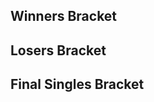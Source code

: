 {{DISPLAYTITLE:Smashers' Reunion: Melee Grande - Singles Bracket}}{{BracketMatchSMWDisambig |oldtags=Rocky|newtags=Rocky (Swedish player)}}{{SetGame|melee}}
{{tabs static
|name1=Overview
|link1=Smashers' Reunion: Melee Grande
|name2=Singles Pools
|link2=Smashers' Reunion: Melee Grande/Singles Pools
|name3=Singles Bracket
|link3=Smashers' Reunion: Melee Grande/Singles Bracket
|name4=Doubles Bracket
|link4=Smashers' Reunion: Melee Grande/Doubles Bracket
|This=3
}}

==Winners Bracket==
{{Template:32DEWBracketA
|tourneylink=Smashers' Reunion: Melee Grande
|tourneyname=Smashers' Reunion: Melee Grande
|column-width=150

|r1m1p1=Armada |r1m1p1flag=se |r1m1p1score={{win}} |r1m1win=1
|r1m1p2=Salevits |r1m1p2flag=fi |r1m1p2score=

|r1m2p1=Baxon |r1m2p1flag=fr |r1m2p1score=2 |r1m2win=1
|r1m2p2=ZetTroxX |r1m2p2flag=de |r1m2p2score=0
|r1m2p1char1=falco |r1m2p2char1=falco |r1m2p1stock1=1 |r1m2p2stock1=0 |r1m2win1=1 |r1m2stage1=Dream Land
|r1m2p1char2=falco |r1m2p2char2=falco |r1m2p1stock2=2 |r1m2p2stock2=0 |r1m2win2=1 |r1m2stage2=Dream Land
|r1m2details={{BracketMatchDetails|preview=|lrthread=|interview=|recap=|comment=|live=|vod=https://youtu.be/Kqqli6RKh7c}}

|r1m3p1=Overtriforce |r1m3p1flag=es |r1m3p1score={{win}} |r1m3win=1
|r1m3p2=Vilness |r1m3p2flag=fi |r1m3p2score=
|r1m4p1=porc |r1m4p1flag=fr |r1m4p1score={{win}} |r1m4win=1
|r1m4p2=Nedech |r1m4p2flag=se |r1m4p2score=
|r1m5p1=Zgetto |r1m5p1flag=nl |r1m5p1score={{win}} |r1m5win=1
|r1m5p2=Thomas |r1m5p2flag=no |r1m5p2score=
|r1m6p1=Rocky |r1m6p1flag=se |r1m6p1score= |r1m6win=2
|r1m6p2=Ek |r1m6p2flag=se |r1m6p2score={{win}}
|r1m7p1=Dev |r1m7p1flag=se |r1m7p1score= |r1m7win=2
|r1m7p2=NamiNami |r1m7p2flag=fi |r1m7p2score={{win}}
|r1m8p1=DJ Black |r1m8p1flag=no |r1m8p1score= |r1m8win=2
|r1m8p2=Leffen |r1m8p2flag=se |r1m8p2score={{win}}

|r1m9p1=Ice |r1m9p1flag=de |r1m9p1score={{win}} |r1m9win=1
|r1m9p2=Kriz |r1m9p2flag=no |r1m9p2score=
|r1m10p1=ROFLCOPTER |r1m10p1flag=se |r1m10p1score= |r1m10win=2
|r1m10p2=Jon_ass |r1m10p2flag=de |r1m10p2score={{win}}
|r1m11p1=Calle W |r1m11p1flag=se |r1m11p1score={{win}} |r1m11win=1
|r1m11p2=Eagle |r1m11p2flag=dk |r1m11p2score=
|r1m12p1=Tonberry |r1m12p1flag=no |r1m12p1score= |r1m12win=2
|r1m12p2=Aldwyn |r1m12p2flag=it |r1m12p2score={{win}}
|r1m13p1=Adam |r1m13p1flag=nl |r1m13p1score={{win}} |r1m13win=1
|r1m13p2=Doraki |r1m13p2flag=fr |r1m13p2score=
|r1m14p1=Deathgazer |r1m14p1flag=gb |r1m14p1score= |r1m14win=2
|r1m14p2=Fuzzyness |r1m14p2flag=gb |r1m14p2score={{win}}
|r1m15p1=Däumling |r1m15p1flag=de |r1m15p1score= |r1m15win=2
|r1m15p2=Paju |r1m15p2flag=fi |r1m15p2score={{win}}
|r1m16p1=Flikkflakk |r1m16p1flag=no |r1m16p1score= |r1m16win=2
|r1m16p2=Dr. PeePee |r1m16p2flag=us |r1m16p2score={{win}}

|r2m1p1=Armada |r2m1p1flag=se |r2m1p1score=3 |r2m1win=1
|r2m1p2=Baxon |r2m1p2flag=fr |r2m1p2score=0
|r2m1p1char1=peach |r2m1p2char1=falco |r2m1p1stock1=3 |r2m1p2stock1=0 |r2m1win1=1 |r2m1stage1=Battlefield
|r2m1p1char2=peach |r2m1p2char2=fox |r2m1p1stock2=3 |r2m1p2stock2=0 |r2m1win2=1 |r2m1stage2=Pokémon Stadium
|r2m1p1char3=peach |r2m1p2char3=falco |r2m1p1stock3=3 |r2m1p2stock3=0 |r2m1win3=1 |r2m1stage3=Final Destination
|r2m1details={{BracketMatchDetails|preview=|lrthread=|interview=|recap=|comment=|live=|vod=https://youtu.be/Ts2yafFO0Q4}}

|r2m2p1=Overtriforce |r2m2p1flag=es |r2m2p1score={{win}} |r2m2win=1
|r2m2p2=porc |r2m2p2flag=fr |r2m2p2score=

|r2m3p1=Zgetto |r2m3p1flag=nl |r2m3p1score=3 |r2m3win=1
|r2m3p2=Ek |r2m3p2flag=se |r2m3p2score=0
|r2m3p1char1=fox |r2m3p2char1=sheik |r2m3p1stock1=3 |r2m3p2stock1=0 |r2m3win1=1 |r2m3stage1=Pokémon Stadium
|r2m3p1char2=fox |r2m3p2char2=marth |r2m3p1stock2=1 |r2m3p2stock2=0 |r2m3win2=1 |r2m3stage2=Yoshi's Story
|r2m3p1char3=fox |r2m3p2char3=sheik |r2m3p1stock3=2 |r2m3p2stock3=0 |r2m3win3=1 |r2m3stage3=Yoshi's Story
|r2m3details={{BracketMatchDetails|preview=|lrthread=|interview=|recap=|comment=|live=|vod=https://youtu.be/DpbfDM-rmXs}}

|r2m4p1=NamiNami |r2m4p1flag=fi |r2m4p1score= |r2m4win=2
|r2m4p2=Leffen |r2m4p2flag=se |r2m4p2score={{win}}
|r2m5p1=Ice |r2m5p1flag=de |r2m5p1score={{win}} |r2m5win=1
|r2m5p2=Jon_ass |r2m5p2flag=de |r2m5p2score=
|r2m6p1=Calle W |r2m6p1flag=se |r2m6p1score= |r2m6win=2
|r2m6p2=Aldwyn |r2m6p2flag=it |r2m6p2score={{win}}

|r2m7p1=Adam |r2m7p1flag=nl |r2m7p1score=3 |r2m7win=1
|r2m7p2=Fuzzyness |r2m7p2flag=gb |r2m7p2score=1
|r2m7p1char1=falco |r2m7p2char1=fox |r2m7p1stock1=0 |r2m7p2stock1=1 |r2m7win1=2 |r2m7stage1=Battlefield
|r2m7p1char2=falco |r2m7p2char2=fox |r2m7p1stock2=2 |r2m7p2stock2=0 |r2m7win2=1 |r2m7stage2=Dream Land
|r2m7p1char3=falco |r2m7p2char3=fox |r2m7p1stock3=2 |r2m7p2stock3=0 |r2m7win3=1 |r2m7stage3=Pokémon Stadium
|r2m7p1char4=falco |r2m7p2char4=fox |r2m7p1stock4=2 |r2m7p2stock4=0 |r2m7win4=1 |r2m7stage4=Battlefield
|r2m7details={{BracketMatchDetails|preview=|lrthread=|interview=|recap=|comment=|live=|vod=https://youtu.be/ALpjV5xj2Pw}}

|r2m8p1=Paju |r2m8p1flag=fi |r2m8p1score= |r2m8win=2
|r2m8p2=Dr. PeePee |r2m8p2flag=us |r2m8p2score={{win}}

|r3m1p1=Armada |r3m1p1flag=se |r3m1p1score=3 |r3m1win=1
|r3m1p2=Overtriforce |r3m1p2flag=es |r3m1p2score=0
|r3m1p1char1=peach |r3m1p2char1=sheik |r3m1p1stock1=3 |r3m1p2stock1=0 |r3m1win1=1 |r3m1stage1=Final Destination
|r3m1p1char2=peach |r3m1p2char2=sheik |r3m1p1stock2=2 |r3m1p2stock2=0 |r3m1win2=1 |r3m1stage2=Final Destination
|r3m1p1char3=peach |r3m1p2char3=sheik |r3m1p1stock3=2 |r3m1p2stock3=0 |r3m1win3=1 |r3m1stage3=Final Destination
|r3m1details={{BracketMatchDetails|preview=|lrthread=|interview=|recap=|comment=|live=|vod=https://youtu.be/J9D9bF-Y3bI}}

|r3m2p1=Zgetto |r3m2p1flag=nl |r3m2p1score=2 |r3m2win=2
|r3m2p2=Leffen |r3m2p2flag=se |r3m2p2score=3
|r3m2p1char1=fox |r3m2p2char1=fox |r3m2p1stock1=0 |r3m2p2stock1=1 |r3m2win1=2 |r3m2stage1=Dream Land
|r3m2p1char2=fox |r3m2p2char2=fox |r3m2p1stock2=2 |r3m2p2stock2=0 |r3m2win2=1 |r3m2stage2=Yoshi's Story
|r3m2p1char3=fox |r3m2p2char3=fox |r3m2p1stock3=0 |r3m2p2stock3=1 |r3m2win3=2 |r3m2stage3=Pokémon Stadium
|r3m2p1char4=fox |r3m2p2char4=fox |r3m2p1stock4=1 |r3m2p2stock4=0 |r3m2win4=1 |r3m2stage4=Battlefield
|r3m2p1char5=fox |r3m2p2char5=fox |r3m2p1stock5=0 |r3m2p2stock5=1 |r3m2win5=2 |r3m2stage5=Dream Land
|r3m2details={{BracketMatchDetails|preview=|lrthread=|interview=|recap=|comment=|live=|vod=https://youtu.be/RRwEwMZrmko}}

|r3m3p1=Ice |r3m3p1flag=de |r3m3p1score={{win}} |r3m3win=1
|r3m3p2=Aldwyn |r3m3p2flag=it |r3m3p2score=
|r3m4p1=Adam |r3m4p1flag=nl |r3m4p1score= |r3m4win=2
|r3m4p2=Dr. PeePee |r3m4p2flag=us |r3m4p2score={{win}}

|r4m1p1=Armada |r4m1p1flag=se |r4m1p1score=3 |r4m1win=1
|r4m1p2=Leffen |r4m1p2flag=se |r4m1p2score=1
|r4m1p1char1=peach |r4m1p2char1=fox |r4m1p1stock1=1 |r4m1p2stock1=0 |r4m1win1=1 |r4m1stage1=Battlefield
|r4m1p1char2=peach |r4m1p2char2=fox |r4m1p1stock2=0 |r4m1p2stock2=1 |r4m1win2=2 |r4m1stage2=Pokémon Stadium
|r4m1p1char3=peach |r4m1p2char3=fox |r4m1p1stock3=2 |r4m1p2stock3=0 |r4m1win3=1 |r4m1stage3=Dream Land
|r4m1p1char4=peach |r4m1p2char4=fox |r4m1p1stock4=4 |r4m1p2stock4=0 |r4m1win4=1 |r4m1stage4=Yoshi's Story
|r4m1details={{BracketMatchDetails|preview=|lrthread=|interview=|recap=|comment=|live=|vod=https://youtu.be/B7sNT60HeMM}}

|r4m2p1=Ice |r4m2p1flag=de |r4m2p1score=0 |r4m2win=2
|r4m2p2=Dr. PeePee |r4m2p2flag=us |r4m2p2score=3
|r4m2p1char1=marth |r4m2p2char1=falco |r4m2p1stock1=0 |r4m2p2stock1=2 |r4m2win1=2 |r4m2stage1=Battlefield
|r4m2p1char2=marth |r4m2p2char2=falco |r4m2p1stock2=0 |r4m2p2stock2=1 |r4m2win2=2 |r4m2stage2=Battlefield
|r4m2p1char3=marth |r4m2p2char3=falco |r4m2p1stock3=0 |r4m2p2stock3=2 |r4m2win3=2 |r4m2stage3=Fountain of Dreams
|r4m2details={{BracketMatchDetails|preview=|lrthread=|interview=|recap=|comment=|live=|vod=https://youtu.be/W0CDqPDyJio}}
}}

==Losers Bracket==
{{32DELBracketSmwA
|tourneylink=Smashers' Reunion: Melee Grande
|tourneyname=Smashers' Reunion: Melee Grande
|l1placement=25-32
|l2placement=17-24
|l3placement=13-16
|l4placement=9-12
|l5placement=7-8
|l6placement=5-6
|column-width=150

|l1m1p1=Salevits |l1m1p1flag=fi |l1m1p1score= |l1m1win=2
|l1m1p2=ZetTroxX |l1m1p2flag=de |l1m1p2score={{win}}
|l1m2p1=Vilness |l1m2p1flag=fi |l1m2p1score= |l1m2win=2
|l1m2p2=Nedech |l1m2p2flag=se |l1m2p2score={{win}}
|l1m3p1=Thomas |l1m3p1flag=no |l1m3p1score= |l1m3win=2
|l1m3p2=Rocky |l1m3p2flag=se |l1m3p2score={{win}}
|l1m4p1=Dev |l1m4p1flag=se |l1m4p1score={{win}} |l1m4win=1
|l1m4p2=DJ Black |l1m4p2flag=no |l1m4p2score=
|l1m5p1=Kriz |l1m5p1flag=no |l1m5p1score={{win}} |l1m5win=1
|l1m5p2=ROFLCOPTER |l1m5p2flag=se |l1m5p2score=
|l1m6p1=Eagle |l1m6p1flag=dk |l1m6p1score= |l1m6win=2
|l1m6p2=Tonberry |l1m6p2flag=no |l1m6p2score={{win}}
|l1m7p1=Doraki |l1m7p1flag=fr |l1m7p1score={{win}} |l1m7win=1
|l1m7p2=Deathgazer |l1m7p2flag=gb |l1m7p2score=
|l1m8p1=Däumling |l1m8p1flag=de |l1m8p1score={{win}} |l1m8win=1
|l1m8p2=Flikkflakk |l1m8p2flag=no |l1m8p2score=

|l2m1p1=Ek |l2m1p1flag=se |l2m1p1score={{win}} |l2m1win=1
|l2m1p2=ZetTroxX |l2m1p2flag=de |l2m1p2score=

|l2m2p1=NamiNami |l2m2p1flag=fi |l2m2p1score=2 |l2m2win=1
|l2m2p2=Nedech |l2m2p2flag=se |l2m2p2score=0
|l2m2p1char1=falco |l2m2p2char1=dk |l2m2p1stock1=2 |l2m2p2stock1=0 |l2m2win1=1 |l2m2stage1=Yoshi's Story
|l2m2p1char2=falco |l2m2p2char2=dk |l2m2p1stock2=1 |l2m2p2stock2=0 |l2m2win2=1 |l2m2stage2=Fountain of Dreams
|l2m2details={{BracketMatchDetails|preview=|lrthread=|interview=|recap=|comment=|live=|vod=https://youtu.be/mESzYA5HXk8}}

|l2m3p1=Baxon |l2m3p1flag=fr |l2m3p1score={{win}} |l2m3win=1
|l2m3p2=Rocky |l2m3p2flag=se |l2m3p2score=
|l2m4p1=porc |l2m4p1flag=fr |l2m4p1score= |l2m4win=2
|l2m4p2=Dev |l2m4p2flag=se |l2m4p2score={{win}}
|l2m5p1=Fuzzyness |l2m5p1flag=gb |l2m5p1score={{win}} |l2m5win=1
|l2m5p2=Kriz |l2m5p2flag=no |l2m5p2score=
|l2m6p1=Paju |l2m6p1flag=fi |l2m6p1score={{win}} |l2m6win=1
|l2m6p2=Tonberry |l2m6p2flag=no |l2m6p2score=
|l2m7p1=Jon_ass |l2m7p1flag=de |l2m7p1score= |l2m7win=2
|l2m7p2=Doraki |l2m7p2flag=fr |l2m7p2score={{win}}
|l2m8p1=Calle W |l2m8p1flag=se |l2m8p1score={{win}} |l2m8win=1
|l2m8p2=Däumling |l2m8p2flag=de |l2m8p2score=

|l3m1p1=Ek |l3m1p1flag=se |l3m1p1score=2 |l3m1win=2
|l3m1p2=NamiNami |l3m1p2flag=fi |l3m1p2score=3
|l3m1p1char1=sheik |l3m1p2char1=falco |l3m1p1stock1=0 |l3m1p2stock1=2 |l3m1win1=2 |l3m1stage1=Pokémon Stadium
|l3m1p1char2=marth |l3m1p2char2=falco |l3m1p1stock2=1 |l3m1p2stock2=0 |l3m1win2=1 |l3m1stage2=Yoshi's Story
|l3m1p1char3=fox |l3m1p2char3=falco |l3m1p1stock3=1 |l3m1p2stock3=0 |l3m1win3=1 |l3m1stage3=Rainbow Cruise
|l3m1p1char4=sheik |l3m1p2char4=falco |l3m1p1stock4=0 |l3m1p2stock4=1 |l3m1win4=2 |l3m1stage4=Dream Land
|l3m1p1char5=marth |l3m1p2char5=falco |l3m1p1stock5=0 |l3m1p2stock5=2 |l3m1win5=2 |l3m1stage5=Yoshi's Story
|l3m1details={{BracketMatchDetails|preview=|lrthread=|interview=|recap=|comment=|live=|vod=https://youtu.be/SE85Wc7qJ7A?t=514}}

|l3m2p1=Baxon |l3m2p1flag=fr |l3m2p1score={{win}} |l3m2win=1
|l3m2p2=Dev |l3m2p2flag=se |l3m2p2score=

|l3m3p1=Fuzzyness |l3m3p1flag=gb |l3m3p1score=2 |l3m3win=1
|l3m3p2=Paju |l3m3p2flag=fi |l3m3p2score=0
|l3m3p1char1=cf |l3m3p2char1=peach |l3m3p1stock1=3 |l3m3p2stock1=0 |l3m3win1=1 |l3m3stage1=Yoshi's Story
|l3m3p1char2=cf |l3m3p2char2=peach |l3m3p1stock2=1 |l3m3p2stock2=0 |l3m3win2=1 |l3m3stage2=Fountain of Dreams
|l3m3details={{BracketMatchDetails|preview=|lrthread=|interview=|recap=|comment=It is unknown if this set was played as a Bo3.|live=|vod=https://youtu.be/SE85Wc7qJ7A}}

|l3m4p1=Doraki |l3m4p1flag=fr |l3m4p1score= |l3m4win=2
|l3m4p2=Calle W |l3m4p2flag=se |l3m4p2score={{win}}

|l4m1p1=Aldwyn |l4m1p1flag=it |l4m1p1score={{win}} |l4m1win=1
|l4m1p2=NamiNami |l4m1p2flag=fi |l4m1p2score=

|l4m2p1=Adam |l4m2p1flag=nl |l4m2p1score=3 |l4m2win=1
|l4m2p2=Baxon |l4m2p2flag=fr |l4m2p2score=0
|l4m2p1char1=sheik |l4m2p2char1=falco |l4m2p1stock1=1 |l4m2p2stock1=0 |l4m2win1=1 |l4m2stage1=Dream Land
|l4m2p1char2=sheik |l4m2p2char2=falco |l4m2p1stock2=1 |l4m2p2stock2=0 |l4m2win2=1 |l4m2stage2=Yoshi's Story
|l4m2p1char3=sheik |l4m2p2char3=falco |l4m2p1stock3=1 |l4m2p2stock3=0 |l4m2win3=1 |l4m2stage3=Yoshi's Story
|l4m2details={{BracketMatchDetails|preview=|lrthread=|interview=|recap=|comment=|live=|vod=https://youtu.be/dHkYDOR2tng}}

|l4m3p1=Overtriforce |l4m3p1flag=es |l4m3p1score={{win}} |l4m3win=1
|l4m3p2=Fuzzyness |l4m3p2flag=gb |l4m3p2score=

|l4m4p1=Zgetto |l4m4p1flag=nl |l4m4p1score=3 |l4m4win=1
|l4m4p2=Calle W |l4m4p2flag=se |l4m4p2score=1
|l4m4p1char1=fox |l4m4p2char1=falco |l4m4p1stock1=2 |l4m4p2stock1=0 |l4m4win1=1 |l4m4stage1=Dream Land
|l4m4p1char2=fox |l4m4p2char2=falco |l4m4p1stock2=0 |l4m4p2stock2=2 |l4m4win2=2 |l4m4stage2=Kongo Jungle 64
|l4m4p1char3=fox |l4m4p2char3=falco |l4m4p1stock3=1 |l4m4p2stock3=0 |l4m4win3=1 |l4m4stage3=Yoshi's Story
|l4m4p1char4=fox |l4m4p2char4=falco |l4m4p1stock4=1 |l4m4p2stock4=0 |l4m4win4=1 |l4m4stage4=Final Destination
|l4m4details={{BracketMatchDetails|preview=|lrthread=|interview=|recap=|comment=|live=|vod=https://youtu.be/SE85Wc7qJ7A?t=1712}}

|l5m1p1=Aldwyn |l5m1p1flag=it |l5m1p1score=1 |l5m1win=2
|l5m1p2=Adam |l5m1p2flag=nl |l5m1p2score=3
|l5m1p1char1=falco |l5m1p2char1=sheik |l5m1p1stock1=2 |l5m1p2stock1=0 |l5m1win1=1 |l5m1stage1=Pokémon Stadium
|l5m1p1char2=falco |l5m1p2char2=sheik |l5m1p1stock2=0 |l5m1p2stock2=1 |l5m1win2=2 |l5m1stage2=Yoshi's Story
|l5m1p1char3=falco |l5m1p2char3=sheik |l5m1p1stock3=0 |l5m1p2stock3=2 |l5m1win3=2 |l5m1stage3=Battlefield
|l5m1p1char4=falco |l5m1p2char4=sheik |l5m1p1stock4=0 |l5m1p2stock4=1 |l5m1win4=2 |l5m1stage4=Battlefield
|l5m1details={{BracketMatchDetails|preview=|lrthread=|interview=|recap=|comment=|live=|vod=https://youtu.be/qhiBfrhZITE}}

|l5m2p1=Overtriforce |l5m2p1flag=es |l5m2p1score=2 |l5m2win=2
|l5m2p2=Zgetto |l5m2p2flag=nl |l5m2p2score=3
|l5m2p1char1=sheik |l5m2p2char1=fox |l5m2p1stock1=3 |l5m2p2stock1=0 |l5m2win1=1 |l5m2stage1=Yoshi's Story
|l5m2p1char2=sheik |l5m2p2char2=fox |l5m2p1stock2=0 |l5m2p2stock2=1 |l5m2win2=2 |l5m2stage2=Final Destination
|l5m2p1char3=sheik |l5m2p2char3=fox |l5m2p1stock3=1 |l5m2p2stock3=0 |l5m2win3=1 |l5m2stage3=Dream Land
|l5m2p1char4=sheik |l5m2p2char4=fox |l5m2p1stock4=0 |l5m2p2stock4=1 |l5m2win4=2 |l5m2stage4=Battlefield
|l5m2p1char5=sheik |l5m2p2char5=fox |l5m2p1stock5=0 |l5m2p2stock5=1 |l5m2win5=2 |l5m2stage5=Battlefield
|l5m2details={{BracketMatchDetails|preview=|lrthread=|interview=|recap=|comment=|live=|vod=https://youtu.be/4M9Dr0kasEM}}

|l6m1p1=Leffen |l6m1p1flag=se |l6m1p1score=3 |l6m1win=1
|l6m1p2=Adam |l6m1p2flag=nl |l6m1p2score=1
|l6m1p1char1=fox |l6m1p2char1=sheik |l6m1p1stock1=2 |l6m1p2stock1=0 |l6m1win1=1 |l6m1stage1=Pokémon Stadium
|l6m1p1char2=fox |l6m1p2char2=falco |l6m1p1stock2=2 |l6m1p2stock2=0 |l6m1win2=1 |l6m1stage2=Dream Land
|l6m1p1char3=fox |l6m1p2char3=sheik |l6m1p1stock3=0 |l6m1p2stock3=1 |l6m1win3=2 |l6m1stage3=Dream Land
|l6m1p1char4=fox |l6m1p2char4=sheik |l6m1p1stock4=2 |l6m1p2stock4=0 |l6m1win4=1 |l6m1stage4=Pokémon Stadium
|l6m1details={{BracketMatchDetails|preview=|lrthread=|interview=|recap=|comment=|live=|vod=https://youtu.be/Y-SDNSlgymk}}

|l6m2p1=Ice |l6m2p1flag=de |l6m2p1score=3 |l6m2win=1
|l6m2p2=Zgetto |l6m2p2flag=nl |l6m2p2score=2
|l6m2p1char1=marth |l6m2p2char1=fox |l6m2p1stock1=0 |l6m2p2stock1=1 |l6m2win1=2 |l6m2stage1=Yoshi's Story
|l6m2p1char2=marth |l6m2p2char2=fox |l6m2p1stock2=0 |l6m2p2stock2=2 |l6m2win2=2 |l6m2stage2=Yoshi's Story
|l6m2p1char3=marth |l6m2p2char3=fox |l6m2p1stock3=1 |l6m2p2stock3=0 |l6m2win3=1 |l6m2stage3=Yoshi's Story
|l6m2p1char4=marth |l6m2p2char4=fox |l6m2p1stock4=1 |l6m2p2stock4=0 |l6m2win4=1 |l6m2stage4=Pokémon Stadium
|l6m2p1char5=marth |l6m2p2char5=marth |l6m2p1stock5=3 |l6m2p2stock5=0 |l6m2win5=1 |l6m2stage5=Pokémon Stadium
|l6m2details={{BracketMatchDetails|preview=|lrthread=|interview=|recap=|comment=|live=|vod=https://youtu.be/3dqeyzpNBEo}}
}}
<onlyinclude>
==Final Singles Bracket==
{{DEFinalSmwBracket
|tourneylink=Smashers' Reunion: Melee Grande
|tourneyname=Smashers' Reunion: Melee Grande
|l1placement=4
|r2placement=3
|r3loserplacement=2
|r3winnerplacement=1
|column-width=180
|column-width-finals=360
|export_score=true

<!-- FROM WINNERS -->
|r1m1p1=Armada |r1m1p1flag=se |r1m1p1score=4
|r1m1p2=Dr. PeePee |r1m1p2flag=us |r1m1p2score=0
|r1m1win=1
|r1m1p1char1=peach |r1m1p2char1=falco |r1m1p1stock1=1 |r1m1p2stock1=0 |r1m1win1=1 |r1m1stage1=Yoshi's Story
|r1m1p1char2=peach |r1m1p2char2=falco |r1m1p1stock2=1 |r1m1p2stock2=0 |r1m1win2=1 |r1m1stage2=Pokémon Stadium
|r1m1p1char3=peach |r1m1p2char3=falco |r1m1p1stock3=3 |r1m1p2stock3=0 |r1m1win3=1 |r1m1stage3=Pokémon Stadium
|r1m1p1char4=peach |r1m1p2char4=falco |r1m1p1stock4=2 |r1m1p2stock4=0 |r1m1win4=1 |r1m1stage4=Pokémon Stadium
|r1m1details={{BracketMatchDetails|preview=|lrthread=|interview=|recap=|comment=|live=|vod=https://youtu.be/SK4rQ5nLg3k}}

<!-- FROM LOSERS -->
|l1m1p1=Leffen |l1m1p1flag=se |l1m1p1score=3
|l1m1p2=Ice |l1m1p2flag=de |l1m1p2score=1
|l1m1win=1
|l1m1p1char1=falco |l1m1p2char1=marth |l1m1p1stock1=1 |l1m1p2stock1=0 |l1m1win1=1 |l1m1stage1=Pokémon Stadium
|l1m1p1char2=falco |l1m1p2char2=marth |l1m1p1stock2=1 |l1m1p2stock2=0 |l1m1win2=1 |l1m1stage2=Pokémon Stadium
|l1m1p1char3=falco |l1m1p2char3=marth |l1m1p1stock3=0 |l1m1p2stock3=2 |l1m1win3=2 |l1m1stage3=Battlefield
|l1m1p1char4=falco |l1m1p2char4=marth |l1m1p1stock4=2 |l1m1p2stock4=0 |l1m1win4=1 |l1m1stage4=Dream Land
|l1m1details={{BracketMatchDetails|preview=|lrthread=|interview=|recap=|comment=|live=|vod=https://youtu.be/_zEZ4r53CkU}}

<!-- LOSERS FINALS -->
|r2m1p1=Dr. PeePee |r2m1p1flag=us |r2m1p1score=4
|r2m1p2=Leffen |r2m1p2flag=se |r2m1p2score=0
|r2m1win=1
|r2m1p1char1=falco |r2m1p2char1=falco |r2m1p1stock1=1 |r2m1p2stock1=0 |r2m1win1=1 |r2m1stage1=Yoshi's Story
|r2m1p1char2=falco |r2m1p2char2=falco |r2m1p1stock2=1 |r2m1p2stock2=0 |r2m1win2=1 |r2m1stage2=Battlefield
|r2m1p1char3=falco |r2m1p2char3=falco |r2m1p1stock3=1 |r2m1p2stock3=0 |r2m1win3=1 |r2m1stage3=Yoshi's Story
|r2m1p1char4=falco |r2m1p2char4=falco |r2m1p1stock4=1 |r2m1p2stock4=0 |r2m1win4=1 |r2m1stage4=Yoshi's Story
|r2m1details={{BracketMatchDetails|preview=|lrthread=|interview=|recap=|comment=|live=|vod=https://youtu.be/hL0gGuyp9HU}}

<!-- GRAND FINALS -->
|r3m1p1=Armada |r3m1p1flag=se |r3m1p1score=3 |r3m2p1score=4
|r3m1p2=Dr. PeePee |r3m1p2flag=us |r3m1p2score=4 |r3m2p2score=2
|r3m1win=1
|r3m1p1char1=peach |r3m1p1stock1=0 |r3m1p2char1=falco |r3m1p2stock1=3 |r3m1win1=2 |r3m1stage1=Yoshi's Story
|r3m1p1char2=peach |r3m1p1stock2=0 |r3m1p2char2=falco |r3m1p2stock2=2 |r3m1win2=2 |r3m1stage2=Dream Land
|r3m1p1char3=peach |r3m1p1stock3=3 |r3m1p2char3=falco |r3m1p2stock3=0 |r3m1win3=1 |r3m1stage3=Yoshi's Story
|r3m1p1char4=peach |r3m1p1stock4=0 |r3m1p2char4=falco |r3m1p2stock4=1 |r3m1win4=2 |r3m1stage4=Pokémon Stadium
|r3m1p1char5=peach |r3m1p1stock5=3 |r3m1p2char5=falco |r3m1p2stock5=0 |r3m1win5=1 |r3m1stage5=Battlefield
|r3m1p1char6=peach |r3m1p1stock6=1 |r3m1p2char6=falco |r3m1p2stock6=0 |r3m1win6=1 |r3m1stage6=Yoshi's Story
|r3m1p1char7=peach |r3m1p1stock7=0 |r3m1p2char7=falco |r3m1p2stock7=2 |r3m1win7=2 |r3m1stage7=Yoshi's Story

|r3m2p1char1=peach |r3m2p1stock1=2 |r3m2p2char1=falco |r3m2p2stock1=0 |r3m2win1=1 |r3m2stage1=Dream Land
|r3m2p1char2=peach |r3m2p1stock2=0 |r3m2p2char2=falco |r3m2p2stock2=2 |r3m2win2=2 |r3m2stage2=Pokémon Stadium
|r3m2p1char3=peach |r3m2p1stock3=1 |r3m2p2char3=falco |r3m2p2stock3=0 |r3m2win3=1 |r3m2stage3=Battlefield
|r3m2p1char4=peach |r3m2p1stock4=0 |r3m2p2char4=falco |r3m2p2stock4=1 |r3m2win4=2 |r3m2stage4=Yoshi's Story
|r3m2p1char5=peach |r3m2p1stock5=1 |r3m2p2char5=falco |r3m2p2stock5=0 |r3m2win5=1 |r3m2stage5=Dream Land
|r3m2p1char6=peach |r3m2p1stock6=1 |r3m2p2char6=falco |r3m2p2stock6=0 |r3m2win6=1 |r3m2stage6=Pokémon Stadium

|r3m1date= July 15, 2012
|r3m1finished=true
|r3m1details={{BracketMatchDetails
|vod=https://www.youtube.com/watch?v=rTNrGL0OCCQ
|vod2=https://www.youtube.com/watch?v=kr4OyteEFRA
|preview= 
|lrthread=
|interview=
|recap=
|comment=
|live=
}}
}}
</onlyinclude>
